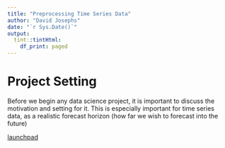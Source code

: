 ```yaml
---
title: "Preprocessing Time Series Data"
author: "David Josephs"
date: "`r Sys.Date()`"
output: 
  tint::tintHtml:
    df_print: paged
---
```


# Project Setting

Before we begin any data science project, it is important to discuss the motivation and setting for it. This is especially important for time series data, as a realistic forecast horizon (how far we wish to forecast into the future) 

[launchpad](index.html#my-blog)
